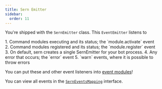 ```yaml
---
title: Sern Emitter
sidebar:
  order: 11
---
```


You're shipped with the `SernEmitter` class. This `EventEmitter` listens to


<Steps>
1. Command modules executing and its status; the `module.activate` event
2. Command modules registered and its status; the `module.register` event
3. On default, sern creates a single SernEmitter for your bot process.
4. Any error that occurs; the `error` event
5. `warn` events, where it is possible to throw errors
</Steps>

You can put these and other event listeners into [event modules](../first-event)!

You can view all events in the [`SernEventsMapping`](../../../api/interfaces/serneventsmapping) interface.